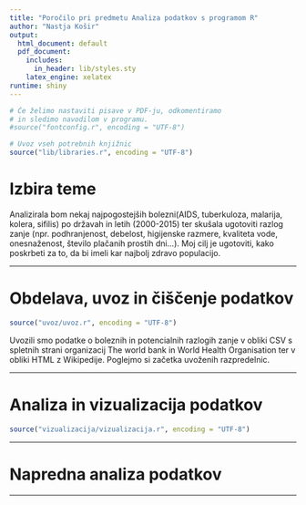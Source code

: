 ```yaml
---
title: "Poročilo pri predmetu Analiza podatkov s programom R"
author: "Nastja Košir"
output:
  html_document: default
  pdf_document:
    includes:
      in_header: lib/styles.sty
    latex_engine: xelatex
runtime: shiny
---
```


```r
# Če želimo nastaviti pisave v PDF-ju, odkomentiramo
# in sledimo navodilom v programu.
#source("fontconfig.r", encoding = "UTF-8")

# Uvoz vseh potrebnih knjižnic
source("lib/libraries.r", encoding = "UTF-8")
```

# Izbira teme

Analizirala bom nekaj najpogostejših bolezni(AIDS, tuberkuloza, malarija, kolera, sifilis) po državah in letih (2000-2015) ter skušala ugotoviti razlog zanje (npr. podhranjenost, debelost, higijenske razmere, kvaliteta vode, onesnaženost, število plačanih prostih dni...). Moj cilj je ugotoviti, kako poskrbeti za to, da bi imeli kar najbolj zdravo populacijo.

***

# Obdelava, uvoz in čiščenje podatkov

```r
source("uvoz/uvoz.r", encoding = "UTF-8")
```

Uvozili smo podatke o boleznih in potencialnih razlogih zanje v obliki CSV s spletnih strani organizacij The world bank in World Health Organisation ter v obliki HTML z Wikipedije. Poglejmo si začetka uvoženih razpredelnic.


***

# Analiza in vizualizacija podatkov

```r
source("vizualizacija/vizualizacija.r", encoding = "UTF-8")
```

***

# Napredna analiza podatkov

***

